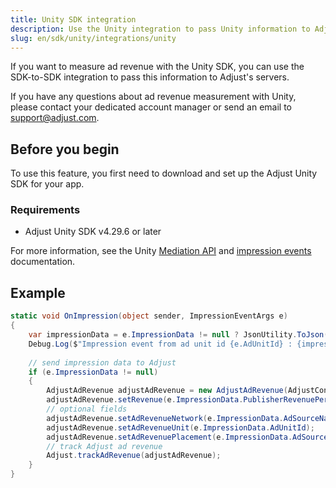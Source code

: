 ```yaml
---
title: Unity SDK integration
description: Use the Unity integration to pass Unity information to Adjust's servers.
slug: en/sdk/unity/integrations/unity
---
```


If you want to measure ad revenue with the Unity SDK, you can use the SDK-to-SDK integration to pass this information to Adjust's servers. 

<Callout type="note">

If you have any questions about ad revenue measurement with Unity, please contact your dedicated account manager or send an email to support@adjust.com.

</Callout>

## Before you begin

To use this feature, you first need to download and set up the Adjust Unity SDK for your app.

### Requirements

- Adjust Unity SDK v4.29.6 or later 

For more information, see the Unity [Mediation API](https://docs.unity.com/mediation/APIReferenceUnity.html) and [impression events](https://docs.unity.com/mediation/SDKIntegrationUnityImpressionEvents.html) documentation.

## Example

```c#
static void OnImpression(object sender, ImpressionEventArgs e)
{
    var impressionData = e.ImpressionData != null ? JsonUtility.ToJson(e.ImpressionData, true) : "null";
    Debug.Log($"Impression event from ad unit id {e.AdUnitId} : {impressionData}");
    
    // send impression data to Adjust 
    if (e.ImpressionData != null)
    {
        AdjustAdRevenue adjustAdRevenue = new AdjustAdRevenue(AdjustConfig.AdjustAdRevenueSourceUnity);
        adjustAdRevenue.setRevenue(e.ImpressionData.PublisherRevenuePerImpression, e.ImpressionData.Currency);
        // optional fields
        adjustAdRevenue.setAdRevenueNetwork(e.ImpressionData.AdSourceName);
        adjustAdRevenue.setAdRevenueUnit(e.ImpressionData.AdUnitId);
        adjustAdRevenue.setAdRevenuePlacement(e.ImpressionData.AdSourceInstance);
        // track Adjust ad revenue
        Adjust.trackAdRevenue(adjustAdRevenue);
    }    
}
```
